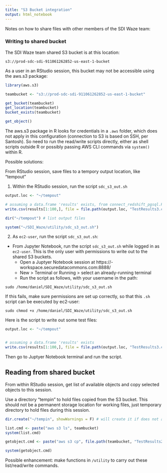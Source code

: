 ```yaml
---
title: "S3 Bucket integration"
output: html_notebook
---
```


Notes on how to share files with other members of the SDI Waze team:

### Writing to shared bucket

The SDI Waze team shared S3 bucket is at this location:
```
s3://prod-sdc-sdi-911061262852-us-east-1-bucket
```

As a user in an RStudio session, this bucket may not be accessible using the aws.s3 package:
```r
library(aws.s3)

teambucket <- "s3://prod-sdc-sdi-911061262852-us-east-1-bucket"

get_bucket(teambucket)
get_location(teambucket)
bucket_exists(teambucket)

get_object()

```

The aws.s3 package in R looks for credentials in a `.aws` folder, which does not apply in this configuration (connection to S3 is based on SSH, per Santosh). So need to run the read/write scripts directly, either as shell scripts outside R or possibly passing AWS CLI commands via `system()` within R.


Possible solutions: 

From RStudio session, save files to a tempory output location, like "tempout"

1. Within the RStudio session, run the script `sdc_s3_out.sh`

```r
output.loc <- "~/tempout"

# assuming a data.frame 'results' exists, from connect_redshift_pgsql.R
write.csv(results[1:100,], file = file.path(output.loc, "TestResults3.csv"), row.names = F)

dir("~/tempout") # list output files

system("~/SDI_Waze/utility/sdc_s3_out.sh")

```






2. As `ec2-user`, run the script `sdc_s3_out.sh`:
- From Jupyter Notebook, run the script `sdc_s3_out.sh` while logged in as `ec2-user`. This is the only user with permissions to write out to the shared S3 buckets.
  + Open a Juptyer Notebook session at https://<username>-workspace.securedatacommons.com:8888/
  + New > Terminal or Running > select an already-running terminal
  + Run the script as follows, with your username in the path:
  
```
sudo /home/daniel/SDI_Waze/utility/sdc_s3_out.sh
```

If this fails, make sure permissions are set up correctly, so that this `.sh` script can be executed by ec2-user:

```
sudo chmod +x /home/daniel/SDI_Waze/utility/sdc_s3_out.sh
```

Here is the script to write out some test files:

```r
output.loc <- "~/tempout"


# assuming a data.frame 'results' exists
write.csv(results[1:100,], file = file.path(output.loc, "TestResults3.csv"), row.names = F)
```

Then go to Juptyer Notebook terminal and run the script.


## Reading from shared bucket

From within RStudio session, get list of available objects and copy selected objects to this session.

Use a directory "tempin" to hold files copied from the S3 bucket. This should not be a permanent storage location for working files, just temporary directory to hold files during this session. 


```r
dir.create("~/tempin", showWarnings = F) # will create it if does not already exist, will skip if already exists

list.cmd <- paste("aws s3 ls", teambucket)
system(list.cmd)

getobject.cmd <- paste("aws s3 cp", file.path(teambucket, "TestResults2.csv"), "~/tempin")

system(getobject.cmd)
```

Possible enhancement: make functions in `/utility` to carry out these list/read/write commands.
